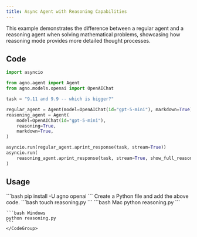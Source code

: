 ```yaml
---
title: Async Agent with Reasoning Capabilities
---
```


This example demonstrates the difference between a regular agent and a reasoning agent when solving mathematical problems, showcasing how reasoning mode provides more detailed thought processes.

## Code

```python cookbook/agents/async/reasoning.py
import asyncio

from agno.agent import Agent
from agno.models.openai import OpenAIChat

task = "9.11 and 9.9 -- which is bigger?"

regular_agent = Agent(model=OpenAIChat(id="gpt-5-mini"), markdown=True)
reasoning_agent = Agent(
    model=OpenAIChat(id="gpt-5-mini"),
    reasoning=True,
    markdown=True,
)

asyncio.run(regular_agent.aprint_response(task, stream=True))
asyncio.run(
    reasoning_agent.aprint_response(task, stream=True, show_full_reasoning=True)
)
```

## Usage

<Steps>
  <Snippet file="create-venv-step.mdx" />

  <Step title="Install libraries">
    ```bash
    pip install -U agno openai
    ```
  </Step>

  <Snippet file="export-openai-api.mdx" />

  <Step title="Create a Python file">
    Create a Python file and add the above code.
    ```bash
    touch reasoning.py
    ```
  </Step>

  <Step title="Run Agent">
    <CodeGroup>
    ```bash Mac
    python reasoning.py
    ```
    
    ```bash Windows
    python reasoning.py
    ```
    </CodeGroup>
  </Step>

  <Snippet file="find-all-cookbooks.mdx" />
</Steps>